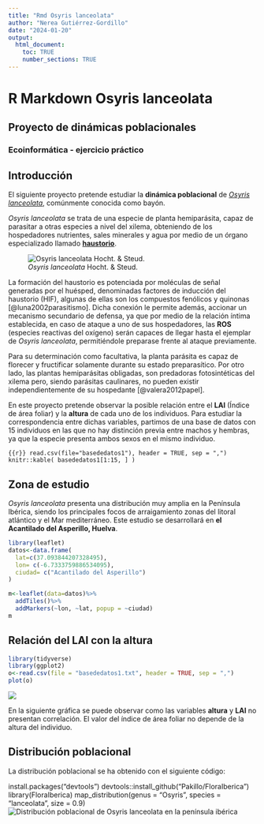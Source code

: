 ```yaml
---
title: "Rmd Osyris lanceolata"
author: "Nerea Gutiérrez-Gordillo"
date: "2024-01-20"
output:
  html_document:
    toc: TRUE
    number_sections: TRUE
---
```


\pagebreak

# R Markdown Osyris lanceolata

## Proyecto de dinámicas poblacionales

### Ecoinformática - ejercicio práctico

## Introducción

El siguiente proyecto pretende estudiar la **dinámica poblacional** de [*Osyris lanceolata*](https://www.gbif.org/es/species/7473922), comúnmente conocida como bayón.

*Osyris lanceolata* se trata de una especie de planta hemiparásita, capaz de parasitar a otras especies a nivel del xilema, obteniendo de los hospedadores nutrientes, sales minerales y agua por medio de un órgano especializado llamado [**haustorio**](https://idus.us.es/handle/11441/53565).

![*Osyris lanceolata* Hocht. & Steud.](imagen osyris lanceolata.png){withd="60%"}

La formación del haustorio es potenciada por moléculas de señal generadas por el huésped, denominadas factores de inducción del haustorio (HIF), algunas de ellas son los compuestos fenólicos y quinonas [@luna2002parasitismo]. Dicha conexión le permite además, accionar un mecanismo secundario de defensa, ya que por medio de la relación íntima establecida, en caso de ataque a uno de sus hospedadores, las **ROS** (especies reactivas del oxígeno) serán capaces de llegar hasta el ejemplar de *Osyris lanceolata*, permitiéndole preparase frente al ataque previamente.

Para su determinación como facultativa, la planta parásita es capaz de florecer y fructificar solamente durante su estado preparasítico. Por otro lado, las plantas hemiparásitas obligadas, son predadoras fotosintéticas del xilema pero, siendo parásitas caulinares, no pueden existir independientemente de su hospedante [@valera2012papel].

En este proyecto pretende observar la posible relación entre el **LAI** (Índice de área foliar) y la **altura** de cada uno de los individuos. Para estudiar la correspondencia entre dichas variables, partimos de una base de datos con 15 individuos en las que no hay distinción previa entre machos y hembras, ya que la especie presenta ambos sexos en el mismo individuo.

```{{r}}
read.csv(file="basededatos1"), header = TRUE, sep = ",")
knitr::kable(
basededatos1[1:15, ]
)
```

## Zona de estudio

*Osyris lanceolata* presenta una distribución muy amplia en la Península Ibérica, siendo los principales focos de arraigamiento zonas del litoral atlántico y el Mar mediterráneo. Este estudio se desarrollará en **el Acantilado del Asperillo, Huelva**.

```r
library(leaflet)
datos<-data.frame(
  lat=c(37.093844207328495),
  lon= c(-6.7333759886534095),
  ciudad= c("Acantilado del Asperillo")
)

m<-leaflet(data=datos)%>%
  addTiles()%>%
  addMarkers(~lon, ~lat, popup = ~ciudad)
m
```

## Relación del LAI con la altura

```r
library(tidyverse)
library(ggplot2)
o<-read.csv(file = "basededatos1.txt", header = TRUE, sep = ",")
plot(o)
```

![](Plot_LAI_Altura.png)

En la siguiente gráfica se puede observar como las variables **altura** y **LAI** no presentan correlación. El valor del índice de área foliar no depende de la altura del individuo.

## Distribución poblacional
La distribución poblacional se ha obtenido con el siguiente código:

install.packages("devtools")
devtools::install_github("Pakillo/FloraIberica")
library(FloraIberica)
map_distribution(genus = "Osyris", species = "lanceolata", size = 0.9)
![Distribución poblacional de *Osyris lanceolata* en la península ibérica](Rplot.png)
